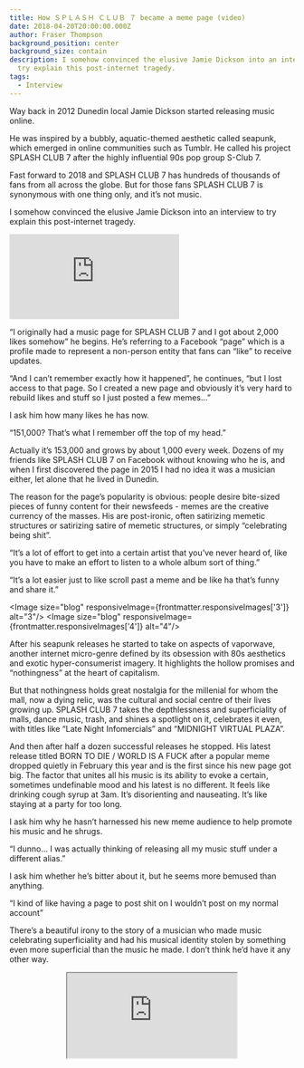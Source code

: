 ```yaml
---
title: How ＳＰＬＡＳＨ ＣＬＵＢ ７ became a meme page (video)
date: 2018-04-20T20:00:00.000Z
author: Fraser Thompson
background_position: center
background_size: contain
description: I somehow convinced the elusive Jamie Dickson into an interview to
  try explain this post-internet tragedy.
tags:
  - Interview
---
```



Way back in 2012 Dunedin local Jamie Dickson started releasing music online.

He was inspired by a bubbly, aquatic-themed aesthetic called seapunk, which emerged in online communities such as Tumblr. He called his project SPLASH CLUB 7 after the highly influential 90s pop group S-Club 7.

Fast forward to 2018 and SPLASH CLUB 7 has hundreds of thousands of fans from all across the globe. But for those fans SPLASH CLUB 7 is synonymous with one thing only, and it’s not music.

I somehow convinced the elusive Jamie Dickson into an interview to try explain this post-internet tragedy.

<div className="youtubeEmbed">
  <iframe src="https://www.youtube.com/embed/3gGA3GC31lE/?autoplay=0&amp;autohide=1&amp;vq=hd720&amp;start=" frameBorder="0" allowFullscreen="yes"></iframe>
</div>

“I originally had a music page for SPLASH CLUB 7 and I got about 2,000 likes somehow” he begins. He’s referring to a Facebook “page” which is a profile made to represent a non-person entity that fans can “like” to receive updates.

“And I can’t remember exactly how it happened”, he continues, “but I lost access to that page. So I created a new page and obviously it’s very hard to rebuild likes and stuff so I just posted a few memes...”

I ask him how many likes he has now.

“151,000? That’s what I remember off the top of my head.”

Actually it’s 153,000 and grows by about 1,000 every week. Dozens of my friends like SPLASH CLUB 7 on Facebook without knowing who he is, and when I first discovered the page in 2015 I had no idea it was a musician either, let alone that he lived in Dunedin.

The reason for the page’s popularity is obvious: people desire bite-sized pieces of funny content for their newsfeeds - memes are the creative currency of the masses. His are post-ironic, often satirizing memetic structures or satirizing satire of memetic structures, or simply “celebrating being shit”.

“It’s a lot of effort to get into a certain artist that you’ve never heard of, like you have to make an effort to listen to a whole album sort of thing.”

“It’s a lot easier just to like scroll past a meme and be like ha that’s funny and share it.”

<Image size="blog" responsiveImage={frontmatter.responsiveImages['3']} alt="3"/>
<Image size="blog" responsiveImage={frontmatter.responsiveImages['4']} alt="4"/>

After his seapunk releases he started to take on aspects of vaporwave, another internet micro-genre defined by its obsession with 80s aesthetics and exotic hyper-consumerist imagery. It highlights the hollow promises and “nothingness” at the heart of capitalism.

But that nothingness holds great nostalgia for the millenial for whom the mall, now a dying relic, was the cultural and social centre of their lives growing up. SPLASH CLUB 7 takes the depthlessness and superficiality of malls, dance music, trash, and shines a spotlight on it, celebrates it even, with titles like “Late Night Infomercials” and “MIDNIGHT VIRTUAL PLAZA”.

And then after half a dozen successful releases he stopped. His latest release titled BORN TO DIE / WORLD IS A FUCK after a popular meme dropped quietly in February this year and is the first since his new page got big. The factor that unites all his music is its ability to evoke a certain, sometimes undefinable mood and his latest is no different. It feels like drinking cough syrup at 3am. It’s disorienting and nauseating. It’s like staying at a party for too long.

I ask him why he hasn’t harnessed his new meme audience to help promote his music and he shrugs.

“I dunno… I was actually thinking of releasing all my music stuff under a different alias.”

I ask him whether he’s bitter about it, but he seems more bemused than anything.

“I kind of like having a page to post shit on I wouldn’t post on my normal account”

There’s a beautiful irony to the story of a musician who made music celebrating superficiality and had his musical identity stolen by something even more superficial than the music he made. I don’t think he’d have it any other way.

<center><iframe style={{border: 0, width: "100%", height: "120px"}} src="https://bandcamp.com/EmbeddedPlayer/album=2563621841/size=large/bgcol=ffffff/linkcol=0687f5/tracklist=false/artwork=small/transparent=true/" seamless><a href="http://splash-club-7.bandcamp.com/album/born-to-die-world-is-a-fuck">BORN TO DIE / WORLD IS A FUCK by Splash Club 7</a></iframe></center>
